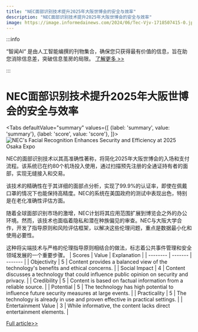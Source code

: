 ```yaml
---
title: "NEC面部识别技术提升2025年大阪世博会的安全与效率"
description: "NEC面部识别技术提升2025年大阪世博会的安全与效率"
image: https://image.informedainews.com/2024/06/Tec-Vjv-1718507415-0.jpg
---
```



:::info

“智闻AI“ 是由人工智能编撰的刊物集合，确保您只获得最有价值的信息，旨在助您消除信息差，突破信息茧房的局限。  [了解更多 >>](/)

:::

# NEC面部识别技术提升2025年大阪世博会的安全与效率


<Tabs
	defaultValue="summary"
	values={[
	{label: 'summary', value: 'summary'},
	{label: 'score', value: 'score'},
]}>
<TabItem value="summary">
<img
  src="https://image.informedainews.com/2024/06/Tec-Vjv-1718507415-0.jpg"
  alt="NEC's Facial Recognition Enhances Security and Efficiency at 2025 Osaka Expo"
/>



NEC的面部识别技术以其高准确性著称，将简化2025年大阪世博会的入场和支付流程。该系统已在约80个机场投入使用，通过扫描预先注册的全通证持有者的面部，实现无缝接入和交易。

该技术的精确性在于其详细的面部点分析，实现了99.9%的认证率，即使在佩戴口罩的情况下也能保持高精度。NEC的系统在美国政府的测试中表现出色，特别是在老化准确性评估方面。

随着全球面部识别市场的激增，NEC计划将其应用范围扩展到博览会之外的办公环境。然而，该技术也面临着隐私和潜在种族偏见的审查。NEC与大阪大学合作，开发了指导原则和风险评估框架，以解决这些伦理问题，重点是数据最小化和使用必要性。

这种将尖端技术与严格的伦理指导原则相结合的做法，标志着公共事件管理和安全领域发展的一个重要步骤。
</TabItem>
<TabItem value="score">
	| Scores     | Value   | Explanation |
	| -------- | ------- | ------- |
	| Objectivity  | 5    | Content provides a balanced view of the technology's benefits and ethical concerns.    |
	| Social Impact | 4     | Content discusses a technology that could influence public opinion on security and privacy.    |
	| Credibility    | 5    | Content is based on factual information from a reliable source.    |
	| Potential    | 5    | The technology has high potential to influence future security measures at large events.    |
	| Practicality    | 5    | The technology is already in use and proven effective in practical settings.    |
	| Entertainment Value    | 3    | While informative, the content lacks direct entertainment elements.    |
</TabItem>
</Tabs>

[Full article>>](https://asia.nikkei.com/Business/Technology/NEC-s-facial-recognition-to-speed-up-entry-at-2025-Osaka-Expo)
